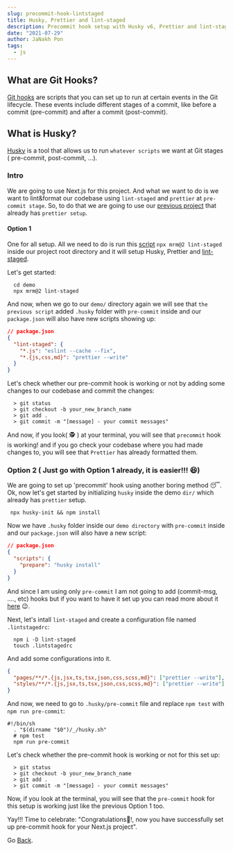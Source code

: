 ```yaml
---
slug: precommit-hook-lintstaged
title: Husky, Prettier and lint-staged
description: Precommit hook setup with Husky v6, Prettier and lint-staged.
date: "2021-07-29"
author: JaNakh Pon
tags:
  - js
---
```


## What are Git Hooks?

[Git hooks](https://git-scm.com/docs/githooks) are scripts that you can set up to run at certain events in the Git lifecycle. These events include different stages of a commit, like before a commit (pre-commit) and after a commit (post-commit).

## What is Husky?

[Husky](https://github.com/typicode/husky) is a tool that allows us to run `whatever scripts` we want at Git stages ( pre-commit, post-commit, ...).

### Intro

We are going to use Next.js for this project. And what we want to do is we want to lint&format our codebase using `lint-staged` and `prettier` at `pre-commit stage`. So, to do that we are going to use our [previous project](/posts/prettier-setup) that already has `prettier setup`.

#### Option 1

One for all setup. All we need to do is run this [script](https://prettier.io/docs/en/precommit.html) `npx mrm@2 lint-staged` inside our project root directory and it will setup Husky, Prettier and [lint-staged](https://github.com/okonet/lint-staged#configuration).

Let's get started:

```shell
  cd demo
  npx mrm@2 lint-staged
```

And now, when we go to our `demo/` directory again we will see that `the previous script` added `.husky` folder with `pre-commit` inside and our `package.json` will also have new scripts showing up:

```json
// package.json
{
  "lint-staged": {
    "*.js": "eslint --cache --fix",
    "*.{js,css,md}": "prettier --write"
  }
}
```

Let's check whether our pre-commit hook is working or not by adding some changes to our codebase and commit the changes:

```shell
  > git status
  > git checkout -b your_new_branch_name
  > git add .
  > git commit -m "[message] - your commit messages"
```

And now, if you look( 🕵️ ) at your terminal, you will see that `precommit` hook is working! and if you go check your codebase where you had made changes to, you will see that `Prettier` has already formatted them.

### Option 2 ( Just go with Option 1 already, it is easier!!! 😆)

We are going to set up 'precommit' hook using another boring method 😴. Ok, now let's get started by initializing `husky` inside the demo `dir/` which already has `prettier` setup.

```shell
 npx husky-init && npm install
```

Now we have `.husky` folder inside our `demo directory` with `pre-commit` inside and our `package.json` will also have a new script:

```json
// package.json
{
  "scripts": {
    "prepare": "husky install"
  }
}
```

And since I am using only `pre-commit` I am not going to add (commit-msg, ...., etc) hooks but if you want to have it set up you can read more about it [here](https://typicode.github.io/husky/#/) 😉.

Next, let's intall `lint-staged` and create a configuration file named `.lintstagedrc`:

```shell
  npm i -D lint-staged
  touch .lintstagedrc
```

And add some configurations into it.

```json
{
  "pages/**/*.{js,jsx,ts,tsx,json,css,scss,md}": ["prettier --write"],
  "styles/**/*.{js,jsx,ts,tsx,json,css,scss,md}": ["prettier --write"]
}
```

And now, we need to go to `.husky/pre-commit` file and replace `npm test` with `npm run pre-commit`:

```shell
#!/bin/sh
  . "$(dirname "$0")/_/husky.sh"
  # npm test
  npm run pre-commit
```

Let's check whether the pre-commit hook is working or not for this set up:

```shell
  > git status
  > git checkout -b your_new_branch_name
  > git add .
  > git commit -m "[message] - your commit messages"
```

Now, if you look at the terminal, you will see that the `pre-commit` hook for this setup is working just like the previous Option 1 too.

Yay!!! Time to celebrate: "Congratulations🎉!, now you have successfully set up pre-commit hook for your Next.js project".

Go [Back](/blog).

